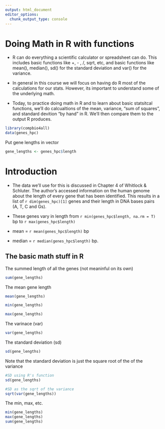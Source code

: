 ```yaml
---
output: html_document
editor_options: 
  chunk_output_type: console
---
```

# Doing Math in R with functions

* R can do everything a scientific calculator or spreadsheet can do.  This includes basic functions like +, - , /, sqrt, etc, and basic functions like mean(), median(), sd() for the standard deviation and var() for the variance.

* In general in this course we will focus on having do R most of the calculations for our stats.  However, its important to understand some of the underlying math.

* Today, to practice doing math in R and to learn about basic statsitcal functions, we'll do calcualtions of the mean, variance, "sum of squares", and standard devition "by hand" in R.  We'll then compare them to the output R produces.

```r
library(compbio4all)
data(genes_hpc)
```

Put gene lengths in vector

```r
gene_lengths <- genes_hpc$length
```



# Introduction

* The data we'll use for this is discussed in Chapter 4 of Whitlock & Schluter.  The author's accessed information on the human genome about the length of every gene that has been identified.  This results in a list of 
`r dim(genes_hpc)[1]` genes and their length in DNA bases pairs (A, T, C and Gs).

* These genes vary in length from `r min(genes_hpc$length, na.rm = T)`  bp to `r max(genes_hpc$length)` 

* mean = `r mean(genes_hpc$length)` bp 

* median = `r median(genes_hpc$length)` bp.




## The basic math stuff in R



The summed length of all the genes (not meaninful on its own)
```r
sum(gene_lengths)
```


The mean gene length
```r
mean(gene_lengths)
```

```r
min(gene_lengths)
```

```r
max(gene_lengths)
```


The varinace (var)
```r
var(gene_lengths)
```




The standard deviation (sd)
```r
sd(gene_lengths)
```




Note that the standard deviation is just the square root of the of the variance
```r
#SD using R's function
sd(gene_lengths)

#SD as the sqrt of the variance
sqrt(var(gene_lengths))

```




The min, max, etc.
```r
min(gene_lengths)
max(gene_lengths)
sum(gene_lengths)
```





